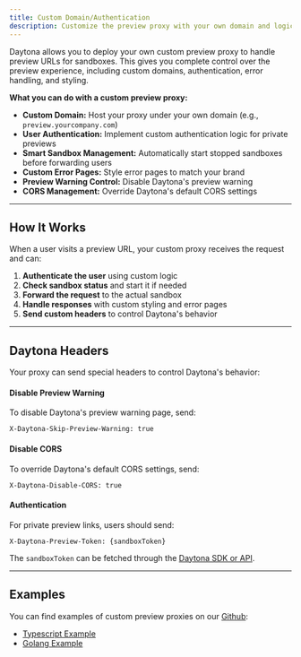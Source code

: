 ```yaml
---
title: Custom Domain/Authentication
description: Customize the preview proxy with your own domain and logic.
---
```


Daytona allows you to deploy your own custom preview proxy to handle preview URLs for sandboxes. This gives you complete control over the preview experience, including custom domains, authentication, error handling, and styling.

**What you can do with a custom preview proxy:**

- **Custom Domain:** Host your proxy under your own domain (e.g., `preview.yourcompany.com`)
- **User Authentication:** Implement custom authentication logic for private previews
- **Smart Sandbox Management:** Automatically start stopped sandboxes before forwarding users
- **Custom Error Pages:** Style error pages to match your brand
- **Preview Warning Control:** Disable Daytona's preview warning
- **CORS Management:** Override Daytona's default CORS settings

---

## How It Works

When a user visits a preview URL, your custom proxy receives the request and can:

1. **Authenticate the user** using custom logic
2. **Check sandbox status** and start it if needed
3. **Forward the request** to the actual sandbox
4. **Handle responses** with custom styling and error pages
5. **Send custom headers** to control Daytona's behavior

---

## Daytona Headers

Your proxy can send special headers to control Daytona's behavior:

#### Disable Preview Warning

To disable Daytona's preview warning page, send:

```
X-Daytona-Skip-Preview-Warning: true
```

#### Disable CORS

To override Daytona's default CORS settings, send:

```
X-Daytona-Disable-CORS: true
```

#### Authentication

For private preview links, users should send:

```
X-Daytona-Preview-Token: {sandboxToken}
```

The `sandboxToken` can be fetched through the [Daytona SDK or API](/docs/en/preview-and-authentication).

---

## Examples

You can find examples of custom preview proxies on our [Github](https://github.com/daytonaio/daytona-proxy-samples):

- [Typescript Example](https://github.com/daytonaio/daytona-proxy-samples/tree/main/typescript)
- [Golang Example](https://github.com/daytonaio/daytona-proxy-samples/tree/main/go)
